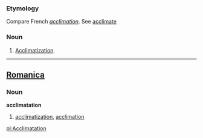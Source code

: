 ===Etymology===
Compare French ''[[acclimation]]''. See [[acclimate]]
===Noun===
#[[Acclimatization]].
----

==[[Romanica]]==
===Noun===
<b>acclimatation</b>
#[[acclimatization]], [[acclimation]]

[[pl:Acclimatation]]